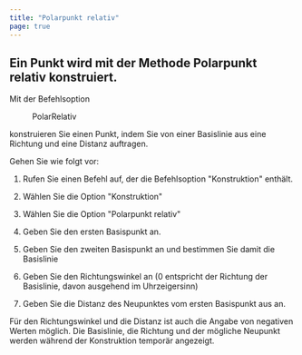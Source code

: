 ```yaml
---
title: "Polarpunkt relativ"
page: true
---
```

## Ein Punkt wird mit der Methode Polarpunkt relativ konstruiert.

Mit der Befehlsoption  <Menu>PolarRelativ </Menu> konstruieren Sie einen Punkt, indem Sie von einer Basislinie aus eine Richtung und eine Distanz auftragen.

Gehen Sie wie folgt vor:

1. Rufen Sie einen Befehl auf, der die Befehlsoption &quot;Konstruktion&quot; enth&#228;lt.

2. W&#228;hlen Sie die Option &quot;Konstruktion&quot;

3. W&#228;hlen Sie die Option &quot;Polarpunkt relativ&quot;

4. Geben Sie den ersten Basispunkt an.

5. Geben Sie den zweiten Basispunkt an und bestimmen Sie damit die Basislinie

6. Geben Sie den Richtungswinkel an (0 entspricht der Richtung der Basislinie, davon ausgehend im Uhrzeigersinn)

7. Geben Sie die Distanz des Neupunktes vom ersten Basispunkt aus an.




<Success>
F&#252;r den Richtungswinkel und die Distanz ist auch die Angabe von negativen Werten m&#246;glich.
Die Basislinie, die Richtung und der m&#246;gliche Neupunkt werden w&#228;hrend der Konstruktion tempor&#228;r angezeigt.
</Success>
